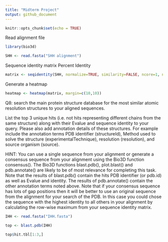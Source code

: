 ```yaml
---
title: "Midterm Project"
output: github_document
---
```


```r
knitr::opts_chunk$set(echo = TRUE)
```

Read alignment file
```r
library(bio3d)

SHH <- read.fasta("SHH alignment")
```

Sequence identity matrix
Percent Identity
```r
matrix <- seqidentity(SHH, normalize=TRUE, similarity=FALSE, ncore=1, nseg.scale=1)
```

Generate a heatmap
```r
heatmap <- heatmap(matrix, margin=c(10,10))
```

Q8: search the main protein structure database for the most similar atomic resolution structures to your aligned sequences. 

List the top 3 unique hits (i.e. not hits representing different chains from the same structure) along with their Evalue and sequence identity to your query. Please also add annotation details of these structures. For example include the annotation terms PDB identifier (structureId), Method used to solve the structure (experimentalTechnique), resolution (resolution), and source organism (source). 

HINT: You can use a single sequence from your alignment or generate a consensus sequence from your alignment using the Bio3D function consensus(). The Bio3D functions blast.pdb(), plot.blast() and pdb.annotate() are likely to be of most relevance for completing this task. Note that the results of blast.pdb() contain the hits PDB identifier (or pdb.id) as well as Evalue and identity. The results of pdb.annotate() contain the other annotation terms noted above. Note that if your consensus sequence has lots of gap positions then it will be better to use an original sequence from the alignment for your search of the PDB. In this case you could chose the sequence with the highest identity to all others in your alignment by calculating the row-wise maximum from your sequence identity matrix. 

```r
IHH <- read.fasta("IHH.fasta")
```

```r
top <- blast.pdb(IHH)

```


```r
top$hit.tbl[1:3,]
```

